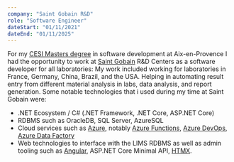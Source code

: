 ```yaml
---
company: "Saint Gobain R&D"
role: "Software Engineer"
dateStart: "01/11/2021"
dateEnd: "01/11/2025"
---
```


For my [CESI Masters degree](https://www.cesi.fr/en/) in software development at Aix-en-Provence I had the opportunity to work at [Saint Gobain](https://www.saint-gobain.com/en) R&D Centers as a software developer for all laboratories:
My work included working for laboratories in France, Germany, China, Brazil, and the USA. Helping in automating result entry from different material analysis in labs, data analysis, and report generation.
Some notable technologies that i used during my time at Saint Gobain were:

- .NET Ecosystem / C# (.NET Framework, .NET Core, ASP.NET Core)
- RDBMS such as OracleDB, SQL Server, AzureSQL
- Cloud services such as [Azure](https://azure.microsoft.com/en-us), notably [Azure Functions](https://azure.microsoft.com/en-us/products/functions), [Azure DevOps](https://azure.microsoft.com/en-us/products/devops), [Azure Data Factory](https://azure.microsoft.com/en-us/products/data-factory)
- Web technologies to interface with the LIMS RDBMS as well as admin tooling such as [Angular](https://angular.dev/), ASP.NET Core Minimal API, [HTMX](https://htmx.org/).
